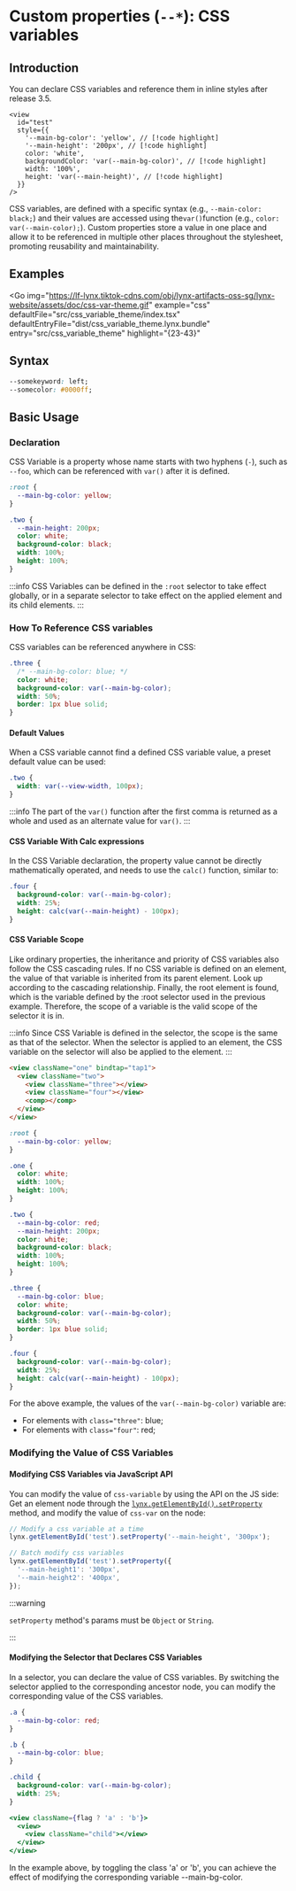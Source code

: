 
# Custom properties (`--*`): CSS variables

## Introduction

<Tip title="Experimental： CSS variables in inline styles">
  You can declare CSS variables and reference them in inline styles after
  release 3.5.

```tsx
<view
  id="test"
  style={{
    '--main-bg-color': 'yellow', // [!code highlight]
    '--main-height': '200px', // [!code highlight]
    color: 'white',
    backgroundColor: 'var(--main-bg-color)', // [!code highlight]
    width: '100%',
    height: 'var(--main-height)', // [!code highlight]
  }}
/>
```

</Tip>

CSS variables, are defined with a specific syntax (e.g., `--main-color: black;`) and their values are accessed using the`var()`function (e.g., `color: var(--main-color);`). Custom properties store a value in one place and allow it to be referenced in multiple other places throughout the stylesheet, promoting reusability and maintainability.

## Examples

<Go
  img="https://lf-lynx.tiktok-cdns.com/obj/lynx-artifacts-oss-sg/lynx-website/assets/doc/css-var-theme.gif"
  example="css"
  defaultFile="src/css_variable_theme/index.tsx"
  defaultEntryFile="dist/css_variable_theme.lynx.bundle"
  entry="src/css_variable_theme"
  highlight="{23-43}"
></Go>

## Syntax

```css
--somekeyword: left;
--somecolor: #0000ff;
```

## Basic Usage

### Declaration

CSS Variable is a property whose name starts with two hyphens (`-`), such as `--foo`, which can be referenced with `var()` after it is defined.

```css
:root {
  --main-bg-color: yellow;
}

.two {
  --main-height: 200px;
  color: white;
  background-color: black;
  width: 100%;
  height: 100%;
}
```

:::info
CSS Variables can be defined in the `:root` selector to take effect globally, or in a separate selector to take effect on the applied element and its child elements.
:::

### How To Reference CSS variables

CSS variables can be referenced anywhere in CSS:

```css
.three {
  /* --main-bg-color: blue; */
  color: white;
  background-color: var(--main-bg-color);
  width: 50%;
  border: 1px blue solid;
}
```

#### Default Values

When a CSS variable cannot find a defined CSS variable value, a preset default value can be used:

```css
.two {
  width: var(--view-width, 100px);
}
```

:::info
The part of the `var()` function after the first comma is returned as a whole and used as an alternate value for `var()`.
:::

#### CSS Variable With Calc expressions

In the CSS Variable declaration, the property value cannot be directly mathematically operated, and needs to use the `calc()` function, similar to:

```css
.four {
  background-color: var(--main-bg-color);
  width: 25%;
  height: calc(var(--main-height) - 100px);
}
```

#### CSS Variable Scope

Like ordinary properties, the inheritance and priority of CSS variables also follow the CSS cascading rules.
If no CSS variable is defined on an element, the value of that variable is inherited from its parent element. Look up according to the cascading relationship. Finally, the root element is found, which is the variable defined by the :root selector used in the previous example. Therefore, the scope of a variable is the valid scope of the selector it is in.

:::info
Since CSS Variable is defined in the selector, the scope is the same as that of the selector. When the selector is applied to an element, the CSS variable on the selector will also be applied to the element.
:::

```html
<view className="one" bindtap="tap1">
  <view className="two">
    <view className="three"></view>
    <view className="four"></view>
    <comp></comp>
  </view>
</view>
```

```css
:root {
  --main-bg-color: yellow;
}

.one {
  color: white;
  width: 100%;
  height: 100%;
}

.two {
  --main-bg-color: red;
  --main-height: 200px;
  color: white;
  background-color: black;
  width: 100%;
  height: 100%;
}

.three {
  --main-bg-color: blue;
  color: white;
  background-color: var(--main-bg-color);
  width: 50%;
  border: 1px blue solid;
}

.four {
  background-color: var(--main-bg-color);
  width: 25%;
  height: calc(var(--main-height) - 100px);
}
```

For the above example, the values of the `var(--main-bg-color)` variable are:

- For elements with `class="three"`: blue;
- For elements with `class="four"`: red;

### Modifying the Value of CSS Variables

#### Modifying CSS Variables via JavaScript API

You can modify the value of `css-variable` by using the API on the JS side:
Get an element node through the [`lynx.getElementById().setProperty`](/api/lynx-api/lynx/lynx-get-element-by-id) method, and modify the value of `css-var` on the node:

```javascript
// Modify a css variable at a time
lynx.getElementById('test').setProperty('--main-height', '300px');

// Batch modify css variables
lynx.getElementById('test').setProperty({
  '--main-height1': '300px',
  '--main-height2': '400px',
});
```

:::warning

`setProperty` method's params must be `Object` or `String`.

:::

#### Modifying the Selector that Declares CSS Variables

In a selector, you can declare the value of CSS variables. By switching the selector applied to the corresponding ancestor node, you can modify the corresponding value of the CSS variables.

```css
.a {
  --main-bg-color: red;
}

.b {
  --main-bg-color: blue;
}

.child {
  background-color: var(--main-bg-color);
  width: 25%;
}
```

```jsx
<view className={flag ? 'a' : 'b'}>
  <view>
    <view className="child"></view>
  </view>
</view>
```

In the example above, by toggling the class 'a' or 'b', you can achieve the effect of modifying the corresponding variable --main-bg-color.
